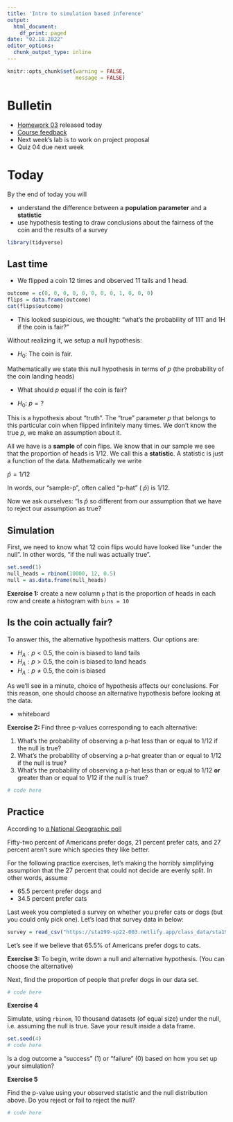 ```yaml
---
title: 'Intro to simulation based inference'
output:
  html_document:
    df_print: paged
date: "02.18.2022"
editor_options:
  chunk_output_type: inline
---
```


```r
knitr::opts_chunk$set(warning = FALSE, 
                      message = FALSE)
```

# Bulletin
- [Homework 03](https://sta199-sp22-003.netlify.app/hw/hw03.html) released today
- [Course feedback](https://sta199-sp22-003.netlify.app/appex/courseFeedback.html)
- Next week's lab is to work on project proposal
- Quiz 04 due next week

# Today

By the end of today you will

- understand the difference between a **population parameter** and a **statistic**
- use hypothesis testing to draw conclusions about the fairness of the coin and the results of a survey


```r
library(tidyverse)
```


## Last time

- We flipped a coin 12 times and observed 11 tails and 1 head.

```r
outcome = c(0, 0, 0, 0, 0, 0, 0, 0, 1, 0, 0, 0)
flips = data.frame(outcome)
cat(flips$outcome)
```
- This looked suspicious, we thought: "what's the probability of 11T and 1H if the coin is fair?"

Without realizing it, we setup a null hypothesis:

- $H_0$: The coin is fair. 

Mathematically we state this null hypothesis in terms of $p$ (the probability of the coin landing heads)

- What should $p$ equal if the coin is fair?

- $H_0$: $p = ?$

This is a hypothesis about "truth". The "true" parameter $p$ that belongs to this particular coin when flipped infinitely many times. We don't know the true $p$, we make an assumption about it.

All we have is a **sample** of coin flips. We know that in our sample we see that the proportion of heads is 1/12. We call this a **statistic**. A statistic is just a function of the data. Mathematically we write

$\hat{p} = 1/12$

In words, our "sample-p", often called "p-hat" ( $\hat{p}$) is 1/12.

Now we ask ourselves: "Is $\hat{p}$ so different from our assumption that we have to reject our assumption as true?

## Simulation

First, we need to know what 12 coin flips would have looked like "under the null". In other words, "if the null was actually true".

```r
set.seed(1)
null_heads = rbinom(10000, 12, 0.5)
null = as.data.frame(null_heads)
```
**Exercise 1:** create a new column `p` that is the proportion of heads in each row and create a histogram with `bins = 10`

## Is the coin actually fair?

To answer this, the alternative hypothesis matters. Our options are:

- $H_A: p < 0.5$, the coin is biased to land tails
- $H_A: p > 0.5$, the coin is biased to land heads
- $H_A: p \neq 0.5$, the coin is biased

As we'll see in a minute, choice of hypothesis affects our conclusions. For this reason, one should choose an alternative hypothesis before looking at the data.

- whiteboard

**Exercise 2:** Find three p-values corresponding to each alternative:

1. What's the probability of observing a p-hat less than or equal to 1/12 if the null is true?
2. What's the probability of observing a p-hat greater than or equal to 1/12 if the null is true?
3. What's the probability of observing a p-hat less than or equal to 1/12 **or** greater than or equal to 1/12 if the null is true?

```r
# code here
```
## Practice

According to [a National Geographic poll](https://www.nationalgeographic.com/animals/article/130619-pets-poll-animals-united-states-nation-dogs-cats)

Fifty-two percent of Americans prefer dogs, 21 percent prefer cats, and 27 percent aren't sure which species they like better.

For the following practice exercises, let's making the horribly simplifying assumption that the 27 percent that could not decide are evenly split. In other words, assume 

- 65.5 percent prefer dogs and
- 34.5 percent prefer cats

Last week you completed a survey on whether you prefer cats or dogs (but you could only pick one). Let's load that survey data in below:

```r
survey = read_csv("https://sta199-sp22-003.netlify.app/class_data/sta199-sp22-form.csv")
```
Let's see if we believe that 65.5% of Americans prefer dogs to cats.

**Exercise 3:** 
To begin, write down a null and alternative hypothesis. (You can choose the alternative)


Next, find the proportion of people that prefer dogs in our data set.

```r
# code here
```

**Exercise 4**

Simulate, using `rbinom`, 10 thousand datasets (of equal size) under the null, i.e. assuming the null is true. Save your result inside a data frame.

```r
set.seed(4)
# code here
```

Is a dog outcome a "success" (1) or "failure" (0) based on how you set up your simulation?


**Exercise 5**

Find the p-value using your observed statistic and the null distribution above. Do you reject or fail to reject the null?

```r
# code here
```

